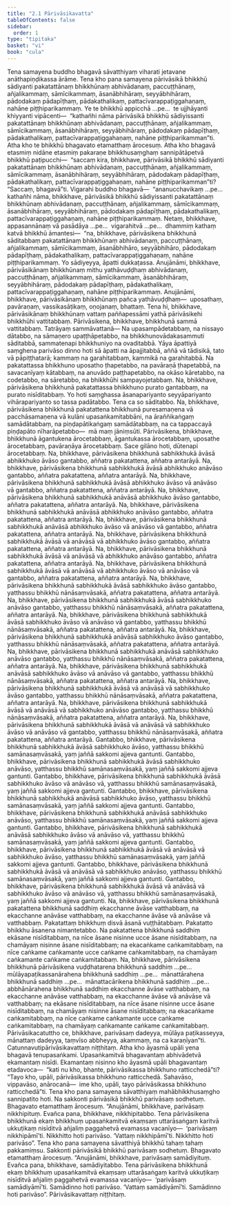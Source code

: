 ```yaml
---
title: "2.1 Pārivāsikavatta"
tableOfContents: false
sidebar:
  order: 1
type: "tipitaka"
basket: "vi"
book: "cula"
---
```



<DynamicBreadcrumb />

<Division number="75" book="cula" bookNo="4" page="82">

<Paragraph number="374" book="cula">
Tena samayena buddho bhagavā sāvatthiyaṃ viharati jetavane anāthapiṇḍikassa ārāme. Tena kho pana samayena pārivāsikā bhikkhū sādiyanti pakatattānaṃ bhikkhūnaṃ abhivādanaṃ, paccuṭṭhānaṃ, añjalikammaṃ, sāmīcikammaṃ, āsanābhihāraṃ, seyyābhihāraṃ, pādodakaṃ pādapīṭhaṃ, pādakathalikaṃ, pattacīvarappaṭiggahaṇaṃ, nahāne piṭṭhiparikammaṃ. Ye te bhikkhū appicchā …pe…  te ujjhāyanti khiyyanti vipācenti—  “kathañhi nāma pārivāsikā bhikkhū sādiyissanti pakatattānaṃ bhikkhūnaṃ abhivādanaṃ, paccuṭṭhānaṃ, añjalikammaṃ, sāmīcikammaṃ, āsanābhihāraṃ, seyyābhihāraṃ, pādodakaṃ pādapīṭhaṃ, pādakathalikaṃ, pattacīvarappaṭiggahaṇaṃ, nahāne piṭṭhiparikamman”ti. Atha kho te bhikkhū bhagavato etamatthaṃ ārocesuṃ.
</Paragraph>

<Paragraph number="375" book="cula">
Atha kho bhagavā etasmiṃ nidāne etasmiṃ pakaraṇe bhikkhusaṃghaṃ sannipātāpetvā bhikkhū paṭipucchi—  “saccaṃ kira, bhikkhave, pārivāsikā bhikkhū sādiyanti pakatattānaṃ bhikkhūnaṃ abhivādanaṃ, paccuṭṭhānaṃ, añjalikammaṃ, sāmīcikammaṃ, āsanābhihāraṃ, seyyābhihāraṃ, pādodakaṃ pādapīṭhaṃ, pādakathalikaṃ, pattacīvarappaṭiggahaṇaṃ, nahāne piṭṭhiparikamman”ti? “Saccaṃ, bhagavā”ti. Vigarahi buddho bhagavā—  “ananucchavikaṃ …pe…  kathañhi nāma, bhikkhave, pārivāsikā bhikkhū sādiyissanti pakatattānaṃ bhikkhūnaṃ abhivādanaṃ, paccuṭṭhānaṃ, añjalikammaṃ, sāmīcikammaṃ, āsanābhihāraṃ, seyyābhihāraṃ, pādodakaṃ pādapīṭhaṃ, pādakathalikaṃ, pattacīvarappaṭiggahaṇaṃ, nahāne piṭṭhiparikammaṃ. Netaṃ, bhikkhave, appasannānaṃ vā pasādāya …pe…  vigarahitvā …pe…  dhammiṃ kathaṃ katvā bhikkhū āmantesi—  “na, bhikkhave, pārivāsikena bhikkhunā sāditabbaṃ pakatattānaṃ bhikkhūnaṃ abhivādanaṃ, paccuṭṭhānaṃ, añjalikammaṃ, sāmīcikammaṃ, āsanābhihāro, seyyābhihāro, pādodakaṃ pādapīṭhaṃ, pādakathalikaṃ, pattacīvarappaṭiggahaṇaṃ, nahāne piṭṭhiparikammaṃ. Yo sādiyeyya, āpatti dukkaṭassa.
</Paragraph>

<Paragraph number="376" book="cula">
Anujānāmi, bhikkhave, pārivāsikānaṃ bhikkhūnaṃ mithu yathāvuḍḍhaṃ abhivādanaṃ, paccuṭṭhānaṃ, añjalikammaṃ, sāmīcikammaṃ, āsanābhihāraṃ, seyyābhihāraṃ, pādodakaṃ pādapīṭhaṃ, pādakathalikaṃ, pattacīvarappaṭiggahaṇaṃ, nahāne piṭṭhiparikammaṃ.
</Paragraph>

<Paragraph number="377" book="cula">
Anujānāmi, bhikkhave, pārivāsikānaṃ bhikkhūnaṃ pañca yathāvuḍḍhaṃ—  uposathaṃ, pavāraṇaṃ, vassikasāṭikaṃ, oṇojanaṃ, bhattaṃ. Tena hi, bhikkhave, pārivāsikānaṃ bhikkhūnaṃ vattaṃ paññapessāmi yathā pārivāsikehi bhikkhūhi vattitabbaṃ.
</Paragraph>

</Division>
<Division number="76" book="cula" bookNo="4" page="83">

<Paragraph number="378" book="cula">
Pārivāsikena, bhikkhave, bhikkhunā sammā vattitabbaṃ. Tatrāyaṃ sammāvattanā—
</Paragraph>

<Paragraph number="379" book="cula">
Na upasampādetabbaṃ, na nissayo dātabbo, na sāmaṇero upaṭṭhāpetabbo, na bhikkhunovādakasammuti sāditabbā, sammatenapi bhikkhuniyo na ovaditabbā. Yāya āpattiyā saṃghena parivāso dinno hoti sā āpatti na āpajjitabbā, aññā vā tādisikā, tato vā pāpiṭṭhatarā; kammaṃ na garahitabbaṃ, kammikā na garahitabbā. Na pakatattassa bhikkhuno uposatho ṭhapetabbo, na pavāraṇā ṭhapetabbā, na savacanīyaṃ kātabbaṃ, na anuvādo paṭṭhapetabbo, na okāso kāretabbo, na codetabbo, na sāretabbo, na bhikkhūhi sampayojetabbaṃ.
</Paragraph>

<Paragraph number="380" book="cula">
Na, bhikkhave, pārivāsikena bhikkhunā pakatattassa bhikkhuno purato gantabbaṃ, na purato nisīditabbaṃ. Yo hoti saṃghassa āsanapariyanto seyyāpariyanto vihārapariyanto so tassa padātabbo. Tena ca so sāditabbo.
</Paragraph>

<Paragraph number="381" book="cula">
Na, bhikkhave, pārivāsikena bhikkhunā pakatattena bhikkhunā puresamaṇena vā pacchāsamaṇena vā kulāni upasaṅkamitabbāni, na āraññikaṅgaṃ samādātabbaṃ, na piṇḍapātikaṅgaṃ samādātabbaṃ, na ca tappaccayā piṇḍapāto nīharāpetabbo—  mā maṃ jāniṃsūti.
</Paragraph>

</Division>
<Division number="77" book="cula" bookNo="4">

<Paragraph number="382" book="cula">
Pārivāsikena, bhikkhave, bhikkhunā āgantukena ārocetabbaṃ, āgantukassa ārocetabbaṃ, uposathe ārocetabbaṃ, pavāraṇāya ārocetabbaṃ. Sace gilāno hoti, dūtenapi ārocetabbaṃ.
</Paragraph>

<Paragraph number="383" book="cula">
Na, bhikkhave, pārivāsikena bhikkhunā sabhikkhukā āvāsā abhikkhuko āvāso gantabbo, aññatra pakatattena, aññatra antarāyā.
</Paragraph>

<Paragraph number="384" book="cula">
Na, bhikkhave, pārivāsikena bhikkhunā sabhikkhukā āvāsā abhikkhuko anāvāso gantabbo, aññatra pakatattena, aññatra antarāyā. Na, bhikkhave, pārivāsikena bhikkhunā sabhikkhukā āvāsā abhikkhuko āvāso vā anāvāso vā gantabbo, aññatra pakatattena, aññatra antarāyā.
</Paragraph>

<Paragraph number="385" book="cula">
Na, bhikkhave, pārivāsikena bhikkhunā sabhikkhukā anāvāsā abhikkhuko āvāso gantabbo, aññatra pakatattena, aññatra antarāyā. Na, bhikkhave, pārivāsikena bhikkhunā sabhikkhukā anāvāsā abhikkhuko anāvāso gantabbo, aññatra pakatattena, aññatra antarāyā. Na, bhikkhave, pārivāsikena bhikkhunā sabhikkhukā anāvāsā abhikkhuko āvāso vā anāvāso vā gantabbo, aññatra pakatattena, aññatra antarāyā.
</Paragraph>

<Paragraph number="386" book="cula">
Na, bhikkhave, pārivāsikena bhikkhunā sabhikkhukā āvāsā vā anāvāsā vā abhikkhuko āvāso gantabbo, aññatra pakatattena, aññatra antarāyā. Na, bhikkhave, pārivāsikena bhikkhunā sabhikkhukā āvāsā vā anāvāsā vā abhikkhuko anāvāso gantabbo, aññatra pakatattena, aññatra antarāyā. Na, bhikkhave, pārivāsikena bhikkhunā sabhikkhukā āvāsā vā anāvāsā vā abhikkhuko āvāso vā anāvāso vā gantabbo, aññatra pakatattena, aññatra antarāyā.
</Paragraph>

</Division>
<Division number="78" book="cula" bookNo="4">

<Paragraph number="387" book="cula">
Na, bhikkhave, pārivāsikena bhikkhunā sabhikkhukā āvāsā sabhikkhuko āvāso gantabbo, yatthassu bhikkhū nānāsaṃvāsakā, aññatra pakatattena, aññatra antarāyā. Na, bhikkhave, pārivāsikena bhikkhunā sabhikkhukā āvāsā sabhikkhuko anāvāso gantabbo, yatthassu bhikkhū nānāsaṃvāsakā, aññatra pakatattena, aññatra antarāyā. Na, bhikkhave, pārivāsikena bhikkhunā sabhikkhukā āvāsā sabhikkhuko āvāso vā anāvāso vā gantabbo, yatthassu bhikkhū nānāsaṃvāsakā, aññatra pakatattena, aññatra antarāyā.
</Paragraph>

<Paragraph number="388" book="cula">
Na, bhikkhave, pārivāsikena bhikkhunā sabhikkhukā anāvāsā sabhikkhuko āvāso gantabbo, yatthassu bhikkhū nānāsaṃvāsakā, aññatra pakatattena, aññatra antarāyā. Na, bhikkhave, pārivāsikena bhikkhunā sabhikkhukā anāvāsā sabhikkhuko anāvāso gantabbo, yatthassu bhikkhū nānāsaṃvāsakā, aññatra pakatattena, aññatra antarāyā. Na, bhikkhave, pārivāsikena bhikkhunā sabhikkhukā anāvāsā sabhikkhuko āvāso vā anāvāso vā gantabbo, yatthassu bhikkhū nānāsaṃvāsakā, aññatra pakatattena, aññatra antarāyā.
</Paragraph>

</Division>
<Division number="79" book="cula" bookNo="4">

<Paragraph number="389" book="cula">
Na, bhikkhave, pārivāsikena bhikkhunā sabhikkhukā āvāsā vā anāvāsā vā sabhikkhuko āvāso gantabbo, yatthassu bhikkhū nānāsaṃvāsakā, aññatra pakatattena, aññatra antarāyā. Na, bhikkhave, pārivāsikena bhikkhunā sabhikkhukā āvāsā vā anāvāsā vā sabhikkhuko anāvāso gantabbo, yatthassu bhikkhū nānāsaṃvāsakā, aññatra pakatattena, aññatra antarāyā. Na, bhikkhave, pārivāsikena bhikkhunā sabhikkhukā āvāsā vā anāvāsā vā sabhikkhuko āvāso vā anāvāso vā gantabbo, yatthassu bhikkhū nānāsaṃvāsakā, aññatra pakatattena, aññatra antarāyā.
</Paragraph>

</Division>
<Division number="80" book="cula" bookNo="4" page="85">

<Paragraph number="390" book="cula">
Gantabbo, bhikkhave, pārivāsikena bhikkhunā sabhikkhukā āvāsā sabhikkhuko āvāso, yatthassu bhikkhū samānasaṃvāsakā, yaṃ jaññā sakkomi ajjeva gantunti.
</Paragraph>

<Paragraph number="391" book="cula">
Gantabbo, bhikkhave, pārivāsikena bhikkhunā sabhikkhukā āvāsā sabhikkhuko anāvāso, yatthassu bhikkhū samānasaṃvāsakā, yaṃ jaññā sakkomi ajjeva gantunti.
</Paragraph>

<Paragraph number="392" book="cula">
Gantabbo, bhikkhave, pārivāsikena bhikkhunā sabhikkhukā āvāsā sabhikkhuko āvāso vā anāvāso vā, yatthassu bhikkhū samānasaṃvāsakā, yaṃ jaññā sakkomi ajjeva gantunti.
</Paragraph>

<Paragraph number="393" book="cula">
Gantabbo, bhikkhave, pārivāsikena bhikkhunā sabhikkhukā anāvāsā sabhikkhuko āvāso, yatthassu bhikkhū samānasaṃvāsakā, yaṃ jaññā sakkomi ajjeva gantunti.
</Paragraph>

<Paragraph number="394" book="cula">
Gantabbo, bhikkhave, pārivāsikena bhikkhunā sabhikkhukā anāvāsā sabhikkhuko anāvāso, yatthassu bhikkhū samānasaṃvāsakā, yaṃ jaññā sakkomi ajjeva gantunti.
</Paragraph>

<Paragraph number="395" book="cula">
Gantabbo, bhikkhave, pārivāsikena bhikkhunā sabhikkhukā anāvāsā sabhikkhuko āvāso vā anāvāso vā, yatthassu bhikkhū samānasaṃvāsakā, yaṃ jaññā sakkomi ajjeva gantunti.
</Paragraph>

<Paragraph number="396" book="cula">
Gantabbo, bhikkhave, pārivāsikena bhikkhunā sabhikkhukā āvāsā vā anāvāsā vā sabhikkhuko āvāso, yatthassu bhikkhū samānasaṃvāsakā, yaṃ jaññā sakkomi ajjeva gantunti.
</Paragraph>

<Paragraph number="397" book="cula">
Gantabbo, bhikkhave, pārivāsikena bhikkhunā sabhikkhukā āvāsā vā anāvāsā vā sabhikkhuko anāvāso, yatthassu bhikkhū samānasaṃvāsakā, yaṃ jaññā sakkomi ajjeva gantunti.
</Paragraph>

<Paragraph number="398" book="cula">
Gantabbo, bhikkhave, pārivāsikena bhikkhunā sabhikkhukā āvāsā vā anāvāsā vā sabhikkhuko āvāso vā anāvāso vā, yatthassu bhikkhū samānasaṃvāsakā, yaṃ jaññā sakkomi ajjeva gantunti.
</Paragraph>

</Division>
<Division number="81" book="cula" bookNo="4" page="86">

<Paragraph number="399" book="cula">
Na, bhikkhave, pārivāsikena bhikkhunā pakatattena bhikkhunā saddhiṃ ekacchanne āvāse vatthabbaṃ, na ekacchanne anāvāse vatthabbaṃ, na ekacchanne āvāse vā anāvāse vā vatthabbaṃ. Pakatattaṃ bhikkhuṃ disvā āsanā vuṭṭhātabbaṃ. Pakatatto bhikkhu āsanena nimantetabbo. Na pakatattena bhikkhunā saddhiṃ ekāsane nisīditabbaṃ, na nīce āsane nisinne ucce āsane nisīditabbaṃ, na chamāyaṃ nisinne āsane nisīditabbaṃ; na ekacaṅkame caṅkamitabbaṃ, na nīce caṅkame caṅkamante ucce caṅkame caṅkamitabbaṃ, na chamāyaṃ caṅkamante caṅkame caṅkamitabbaṃ.
</Paragraph>

</Division>
<Division number="82" book="cula" bookNo="4" page="86">

<Paragraph number="400" book="cula">
Na, bhikkhave, pārivāsikena bhikkhunā pārivāsikena vuḍḍhatarena bhikkhunā saddhiṃ …pe…  mūlāyapaṭikassanārahena bhikkhunā saddhiṃ …pe…  mānattārahena bhikkhunā saddhiṃ …pe…  mānattacārikena bhikkhunā saddhiṃ …pe…  abbhānārahena bhikkhunā saddhiṃ ekacchanne āvāse vatthabbaṃ, na ekacchanne anāvāse vatthabbaṃ, na ekacchanne āvāse vā anāvāse vā vatthabbaṃ; na ekāsane nisīditabbaṃ, na nīce āsane nisinne ucce āsane nisīditabbaṃ, na chamāyaṃ nisinne āsane nisīditabbaṃ; na ekacaṅkame caṅkamitabbaṃ, na nīce caṅkame caṅkamante ucce caṅkame caṅkamitabbaṃ, na chamāyaṃ caṅkamante caṅkame caṅkamitabbaṃ.
</Paragraph>

<Paragraph number="401" book="cula">
Pārivāsikacatuttho ce, bhikkhave, parivāsaṃ dadeyya, mūlāya paṭikasseyya, mānattaṃ dadeyya, taṃvīso abbheyya, akammaṃ, na ca karaṇīyan”ti.

</Paragraph>
</Division>

<Paragraph number="402" type="center" book="cula">
Catunnavutipārivāsikavattaṃ niṭṭhitaṃ.


</Paragraph>

<Division number="83" book="cula" bookNo="4" page="87">

<Paragraph number="403" book="cula">
Atha kho āyasmā upāli yena bhagavā tenupasaṅkami. Upasaṅkamitvā bhagavantaṃ abhivādetvā ekamantaṃ nisīdi. Ekamantaṃ nisinno kho āyasmā upāli bhagavantaṃ etadavoca—  “kati nu kho, bhante, pārivāsikassa bhikkhuno ratticchedā”ti? “Tayo kho, upāli, pārivāsikassa bhikkhuno ratticchedā. Sahavāso, vippavāso, anārocanā—  ime kho, upāli, tayo pārivāsikassa bhikkhuno ratticchedā”ti.
</Paragraph>

</Division>
<Division number="84" book="cula" bookNo="4" page="87">

<Paragraph number="404" book="cula">
Tena kho pana samayena sāvatthiyaṃ mahābhikkhusaṃgho sannipatito hoti. Na sakkonti pārivāsikā bhikkhū parivāsaṃ sodhetuṃ. Bhagavato etamatthaṃ ārocesuṃ. “Anujānāmi, bhikkhave, parivāsaṃ nikkhipituṃ. Evañca pana, bhikkhave, nikkhipitabbo. Tena pārivāsikena bhikkhunā ekaṃ bhikkhuṃ upasaṅkamitvā ekaṃsaṃ uttarāsaṅgaṃ karitvā ukkuṭikaṃ nisīditvā añjaliṃ paggahetvā evamassa vacanīyo—  ‘parivāsaṃ nikkhipāmī’ti. Nikkhitto hoti parivāso. ‘Vattaṃ nikkhipāmī’ti. Nikkhitto hoti parivāso”.
</Paragraph>

</Division>
<Division number="85" book="cula" bookNo="4" page="87">

<Paragraph number="405" book="cula">
Tena kho pana samayena sāvatthiyā bhikkhū tahaṃ tahaṃ pakkamiṃsu. Sakkonti pārivāsikā bhikkhū parivāsaṃ sodhetuṃ. Bhagavato etamatthaṃ ārocesuṃ. “Anujānāmi, bhikkhave, parivāsaṃ samādiyituṃ. Evañca pana, bhikkhave, samādiyitabbo. Tena pārivāsikena bhikkhunā ekaṃ bhikkhuṃ upasaṅkamitvā ekaṃsaṃ uttarāsaṅgaṃ karitvā ukkuṭikaṃ nisīditvā añjaliṃ paggahetvā evamassa vacanīyo—  ‘parivāsaṃ samādiyāmī’ti. Samādinno hoti parivāso. ‘Vattaṃ samādiyāmī’ti. Samādinno hoti parivāso”.

</Paragraph>
</Division>

<Paragraph number="406" type="center" book="cula">
Pārivāsikavattaṃ niṭṭhitaṃ.
</Paragraph>